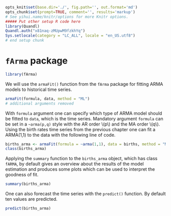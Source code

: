 ```r
opts_knit$set(base.dir='./', fig.path='', out.format='md')
opts_chunk$set(prompt=TRUE, comment='', results='markup')
# See yihui.name/knitr/options for more Knitr options.
##### Put other setup R code here
library(Quandl)
Quandl.auth("x81naq-zMUpwM9fzkhYq")
Sys.setlocale(category = "LC_ALL", locale = "en_US.utf8")
# end setup chunk
```

# `fArma` package

```r
library(fArma)
```

We will use the `armaFit()` function from the `fArma` package for fitting ARMA models to historical time series.

```r
armaFit(formula, data, method = "ML")
# additional arguments removed
```

With `formula` argument one can specify which type of ARMA model should be fitted to `data`, which is the time series. 
Mandatory argument `formula` can be set in a `~arma(p,q)` style with the AR order \\(p\\) and the MA order \\(q\\).
Using the birth rates time series from the previous chapter one can fit a ARMA(1,1) to the data with the following line of code.
```r
births_arma <- armaFit(formula = ~arma(1,1), data = births, method = "ML")
class(births_arma)
```

Applying the `summary` function to the `births_arma` object, which has class `fARMA`, by default gives an overview about the results
of the model estimation and produces some plots which can be used to interpret the goodness of fit.

```r
summary(births_arma)
```


One can also forecast the time series with the `predict()` function. By default ten values are predicted.

```r
predict(births_arma)
```
